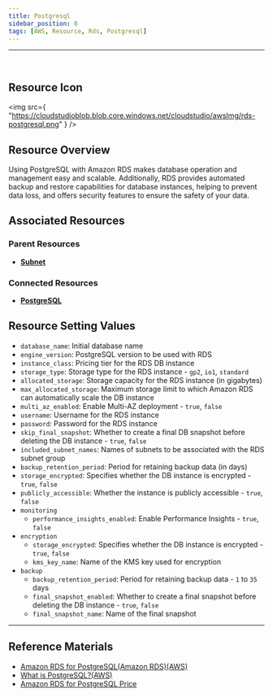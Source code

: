 ```yaml
---
title: Postgresql
sidebar_position: 0
tags: [AWS, Resource, Rds, Postgresql]
---
```


<hr />
<br />

## Resource Icon

<img
    src={
        "https://cloudstudioblob.blob.core.windows.net/cloudstudio/awsImg/rds-postgresql.png"
    }
/>

## Resource Overview

Using PostgreSQL with Amazon RDS makes database operation and management easy and scalable. 
Additionally, RDS provides automated backup and restore capabilities for database instances, helping to prevent data loss, and offers security features to ensure the safety of your data.

## Associated Resources

### Parent Resources

-   [**Subnet**](https://docs.cstudio.app/docs/resource/aws/Vpc/Subnet)

### Connected Resources

-   [**PostgreSQL**](https://docs.cstudio.app/docs/resource/aws/Rds/Postgresql)

## Resource Setting Values

-   `database_name`: Initial database name
-   `engine_version`: PostgreSQL version to be used with RDS
-   `instance_class`: Pricing tier for the RDS DB instance
-   `storage_type`: Storage type for the RDS instance - `gp2`, `io1`, `standard`
-   `allocated_storage`: Storage capacity for the RDS instance (in gigabytes)
-   `max_allocated_storage`: Maximum storage limit to which Amazon RDS can automatically scale the DB instance
-   `multi_az_enabled`: Enable Multi-AZ deployment - `true`, `false`
-   `username`: Username for the RDS instance
-   `password`: Password for the RDS instance
-   `skip_final_snapshot`: Whether to create a final DB snapshot before deleting the DB instance - `true`, `false`
-   `included_subnet_names`: Names of subnets to be associated with the RDS subnet group
-   `backup_retention_period`: Period for retaining backup data (in days)
-   `storage_encrypted`: Specifies whether the DB instance is encrypted - `true`, `false`
-   `publicly_accessible`: Whether the instance is publicly accessible - `true`, `false`
-   `monitoring`
    -   `performance_insights_enabled`: Enable Performance Insights - `true`, `false`
-   `encryption`
    -   `storage_encrypted`: Specifies whether the DB instance is encrypted - `true`, `false`
    -   `kms_key_name`: Name of the KMS key used for encryption
-   `backup`
    -   `backup_retention_period`: Period for retaining backup data - `1` to `35` days
    -   `final_snapshot_enabled`: Whether to create a final snapshot before deleting the DB instance - `true`, `false`
    -   `final_snapshot_name`: Name of the final snapshot
    
---

## Reference Materials

-   [Amazon RDS for PostgreSQL(Amazon RDS)(AWS)](https://aws.amazon.com/ko/rds/postgresql/)
-   [What is PostgreSQL?(AWS)](https://aws.amazon.com/ko/rds/postgresql/what-is-postgresql/)
-   [Amazon RDS for PostgreSQL Price](https://aws.amazon.com/ko/rds/postgresql/pricing/)
